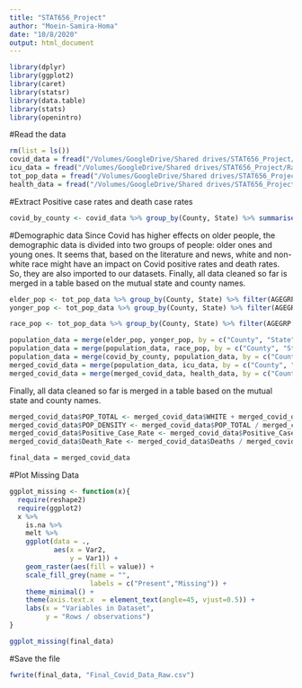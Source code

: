 ```yaml
---
title: "STAT656_Project"
author: "Moein-Samira-Homa"
date: "10/8/2020"
output: html_document
---
```


```r
library(dplyr)
library(ggplot2)
library(caret)
library(statsr)
library(data.table)
library(stats)
library(openintro)
```

#Read the data

```r
rm(list = ls())
covid_data = fread("/Volumes/GoogleDrive/Shared drives/STAT656_Project/Raw_Data/COVID_by_County_Raw.csv")
icu_data = fread("/Volumes/GoogleDrive/Shared drives/STAT656_Project/Raw_Data/ICU_bed_by_county_Raw.csv")
tot_pop_data = fread("/Volumes/GoogleDrive/Shared drives/STAT656_Project/Raw_Data/POP_Data_Race_Raw.csv")
health_data = fread("/Volumes/GoogleDrive/Shared drives/STAT656_Project/Raw_Data/us_county_sociohealth_data_Raw.csv")
```

#Extract Positive case rates and death case rates

```r
covid_by_county <- covid_data %>% group_by(County, State) %>% summarise(Positive_Cases = max(Cases), Deaths = max(Deaths))
```

#Demographic data
Since Covid has higher effects on older people, the demographic data is divided into two groups of people: older ones and young ones.
It seems that, based on the literature and news, white and non-white race might have an impact on Covid positive rates and death rates. So, they are also imported to our datasets.
Finally, all data cleaned so far is merged in a table based on the mutual state and county names.

```r
elder_pop <- tot_pop_data %>% group_by(County, State) %>% filter(AGEGRP >= 14) %>% summarise(Elderly_pop = sum(TOT_POP))
yonger_pop <- tot_pop_data %>% group_by(County, State) %>% filter(AGEGRP < 14 & AGEGRP > 0) %>% summarise(Young_pop = sum(TOT_POP))

race_pop <- tot_pop_data %>% group_by(County, State) %>% filter(AGEGRP == 0) %>% select(WHITE, NON_WHITE, County, State)

population_data = merge(elder_pop, yonger_pop, by = c("County", "State"), all.x = TRUE)
population_data = merge(population_data, race_pop, by = c("County", "State"), all.x = TRUE)
population_data = merge(covid_by_county, population_data, by = c("County", "State"), all.x = TRUE)
merged_covid_data = merge(population_data, icu_data, by = c("County", "State"), all.x = TRUE)
merged_covid_data = merge(merged_covid_data, health_data, by = c("County", "State"), all.x = TRUE)
```

Finally, all data cleaned so far is merged in a table based on the mutual state and county names.

```r

merged_covid_data$POP_TOTAL <- merged_covid_data$WHITE + merged_covid_data$NON_WHITE
merged_covid_data$POP_DENSITY <- merged_covid_data$POP_TOTAL / merged_covid_data$area_sqmi
merged_covid_data$Positive_Case_Rate <- merged_covid_data$Positive_Cases / merged_covid_data$POP_TOTAL
merged_covid_data$Death_Rate <- merged_covid_data$Deaths / merged_covid_data$POP_TOTAL

final_data = merged_covid_data
```

#Plot Missing Data

```r
ggplot_missing <- function(x){
  require(reshape2)
  require(ggplot2)
  x %>% 
    is.na %>%
    melt %>%
    ggplot(data = .,
           aes(x = Var2,
               y = Var1)) +
    geom_raster(aes(fill = value)) +
    scale_fill_grey(name = "",
                    labels = c("Present","Missing")) +
    theme_minimal() + 
    theme(axis.text.x  = element_text(angle=45, vjust=0.5)) + 
    labs(x = "Variables in Dataset",
         y = "Rows / observations")
}

ggplot_missing(final_data)
```

#Save the file

```r
fwrite(final_data, "Final_Covid_Data_Raw.csv")
```

